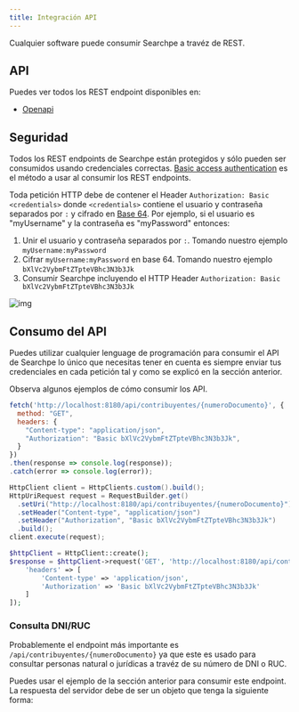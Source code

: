 ```yaml
---
title: Integración API
---
```



Cualquier software puede consumir Searchpe a travéz de REST.

## API

Puedes ver todos los REST endpoint disponibles en:

- <a href="/api/searchpe" target="_blank">
    Openapi
  </a>

## Seguridad

Todos los REST endpoints de Searchpe están protegidos y sólo pueden ser consumidos usando credenciales correctas. [Basic access authentication](https://en.wikipedia.org/wiki/Basic_access_authentication) es el método a usar al consumir los REST endpoints.

Toda petición HTTP debe de contener el Header `Authorization: Basic <credentials>` donde `<credentials>` contiene el usuario y contraseña separados por `:` y cifrado en [Base 64](https://en.wikipedia.org/wiki/Base64). Por ejemplo, si el usuario es "myUsername" y la contraseña es "myPassword" entonces:

1. Unir el usuario y contraseña separados por `:`. Tomando nuestro ejemplo `myUsername:myPassword`
2. Cifrar `myUsername:myPassword` en base 64. Tomando nuestro ejemplo `bXlVc2VybmFtZTpteVBhc3N3b3Jk`
3. Consumir Searchpe incluyendo el HTTP Header `Authorization: Basic bXlVc2VybmFtZTpteVBhc3N3b3Jk`

![img](/img/searchpe/searchpe-basic-auth.png "Basic Auth")

## Consumo del API

Puedes utilizar cualquier lenguage de programación para consumir el API de Searchpe lo único que necesitas tener en cuenta es siempre enviar tus credenciales en cada petición tal y como se explicó en la sección anterior.

Observa algunos ejemplos de cómo consumir los API.

<Tabs>
  <TabItem value="javascript" label="Javascript" default>

```js
fetch('http://localhost:8180/api/contribuyentes/{numeroDocumento}', {
  method: "GET",
  headers: {
    "Content-type": "application/json",
    "Authorization": "Basic bXlVc2VybmFtZTpteVBhc3N3b3Jk",
  }
})
.then(response => console.log(response));
.catch(error => console.log(error));
```

  </TabItem>
  <TabItem value="java" label="Java">

```java
HttpClient client = HttpClients.custom().build();
HttpUriRequest request = RequestBuilder.get()
  .setUri("http://localhost:8180/api/contribuyentes/{numeroDocumento}")
  .setHeader("Content-type", "application/json")
  .setHeader("Authorization", "Basic bXlVc2VybmFtZTpteVBhc3N3b3Jk")
  .build();
client.execute(request);
```

  </TabItem>
  <TabItem value="php" label="PHP">

```php
$httpClient = HttpClient::create();
$response = $httpClient->request('GET', 'http://localhost:8180/api/contribuyentes/{numeroDocumento}', [
    'headers' => [
        'Content-type' => 'application/json',
        'Authorization' => 'Basic bXlVc2VybmFtZTpteVBhc3N3b3Jk'
    ]
]);
```

  </TabItem>
</Tabs>

### Consulta DNI/RUC

Probablemente el endpoint más importante es `/api/contribuyentes/{numeroDocumento}` ya que este es usado para consultar personas natural o jurídicas a travéz de su número de DNI o RUC.

Puedes usar el ejemplo de la sección anterior para consumir este endpoint. La respuesta del servidor debe de ser un objeto que tenga la siguiente forma:

<ApiSchema pointer="#/components/schemas/ContribuyenteEntity" example />
